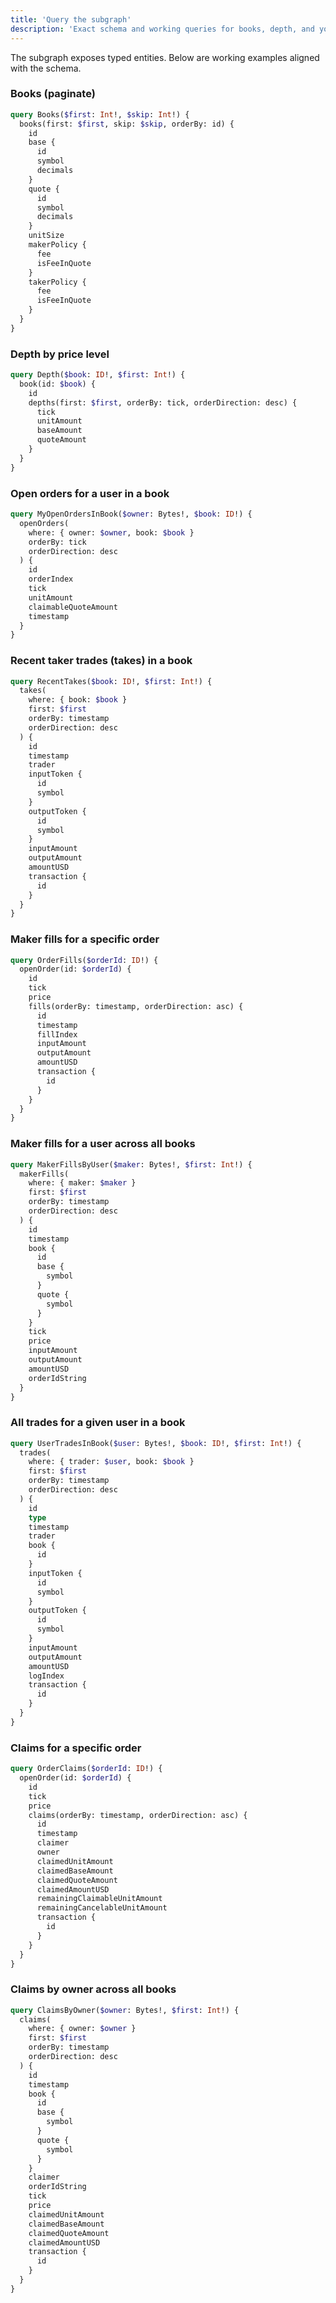 ```yaml
---
title: 'Query the subgraph'
description: 'Exact schema and working queries for books, depth, and your orders.'
---
```


The subgraph exposes typed entities. Below are working examples aligned with the schema.

### Books (paginate)

```graphql
query Books($first: Int!, $skip: Int!) {
  books(first: $first, skip: $skip, orderBy: id) {
    id
    base {
      id
      symbol
      decimals
    }
    quote {
      id
      symbol
      decimals
    }
    unitSize
    makerPolicy {
      fee
      isFeeInQuote
    }
    takerPolicy {
      fee
      isFeeInQuote
    }
  }
}
```

### Depth by price level

```graphql
query Depth($book: ID!, $first: Int!) {
  book(id: $book) {
    id
    depths(first: $first, orderBy: tick, orderDirection: desc) {
      tick
      unitAmount
      baseAmount
      quoteAmount
    }
  }
}
```

### Open orders for a user in a book

```graphql
query MyOpenOrdersInBook($owner: Bytes!, $book: ID!) {
  openOrders(
    where: { owner: $owner, book: $book }
    orderBy: tick
    orderDirection: desc
  ) {
    id
    orderIndex
    tick
    unitAmount
    claimableQuoteAmount
    timestamp
  }
}
```

### Recent taker trades (takes) in a book

```graphql
query RecentTakes($book: ID!, $first: Int!) {
  takes(
    where: { book: $book }
    first: $first
    orderBy: timestamp
    orderDirection: desc
  ) {
    id
    timestamp
    trader
    inputToken {
      id
      symbol
    }
    outputToken {
      id
      symbol
    }
    inputAmount
    outputAmount
    amountUSD
    transaction {
      id
    }
  }
}
```

### Maker fills for a specific order

```graphql
query OrderFills($orderId: ID!) {
  openOrder(id: $orderId) {
    id
    tick
    price
    fills(orderBy: timestamp, orderDirection: asc) {
      id
      timestamp
      fillIndex
      inputAmount
      outputAmount
      amountUSD
      transaction {
        id
      }
    }
  }
}
```

### Maker fills for a user across all books

```graphql
query MakerFillsByUser($maker: Bytes!, $first: Int!) {
  makerFills(
    where: { maker: $maker }
    first: $first
    orderBy: timestamp
    orderDirection: desc
  ) {
    id
    timestamp
    book {
      id
      base {
        symbol
      }
      quote {
        symbol
      }
    }
    tick
    price
    inputAmount
    outputAmount
    amountUSD
    orderIdString
  }
}
```

### All trades for a given user in a book

```graphql
query UserTradesInBook($user: Bytes!, $book: ID!, $first: Int!) {
  trades(
    where: { trader: $user, book: $book }
    first: $first
    orderBy: timestamp
    orderDirection: desc
  ) {
    id
    type
    timestamp
    trader
    book {
      id
    }
    inputToken {
      id
      symbol
    }
    outputToken {
      id
      symbol
    }
    inputAmount
    outputAmount
    amountUSD
    logIndex
    transaction {
      id
    }
  }
}
```

### Claims for a specific order

```graphql
query OrderClaims($orderId: ID!) {
  openOrder(id: $orderId) {
    id
    tick
    price
    claims(orderBy: timestamp, orderDirection: asc) {
      id
      timestamp
      claimer
      owner
      claimedUnitAmount
      claimedBaseAmount
      claimedQuoteAmount
      claimedAmountUSD
      remainingClaimableUnitAmount
      remainingCancelableUnitAmount
      transaction {
        id
      }
    }
  }
}
```

### Claims by owner across all books

```graphql
query ClaimsByOwner($owner: Bytes!, $first: Int!) {
  claims(
    where: { owner: $owner }
    first: $first
    orderBy: timestamp
    orderDirection: desc
  ) {
    id
    timestamp
    book {
      id
      base {
        symbol
      }
      quote {
        symbol
      }
    }
    claimer
    orderIdString
    tick
    price
    claimedUnitAmount
    claimedBaseAmount
    claimedQuoteAmount
    claimedAmountUSD
    transaction {
      id
    }
  }
}
```
